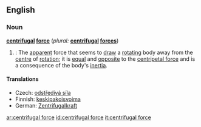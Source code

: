 ==English==

{{wikipedia}}
===Noun===
'''[[centrifugal]] [[force]]'''  (''plural:'' '''[[centrifugal]] [[forces]]''')
# {{physics}}: The [[apparent]] force that seems to [[draw]] a [[rotating]] body away from the [[centre]] of [[rotation]]; it is [[equal]] and [[opposite]] to the [[centripetal force]] and is a consequence of the body's [[inertia]].

====Translations====
{{top}}
* Czech: [[odstředivá síla]] {{f}}
*Finnish: [[keskipakoisvoima]]
*German: [[Zentrifugalkraft]] {{f}}
{{mid}}
{{bottom}}

[[ar:centrifugal force]]
[[id:centrifugal force]]
[[it:centrifugal force]]
